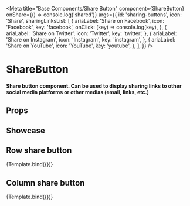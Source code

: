 
<Meta
  title="Base Components/Share Button"
  component={ShareButton}
  onShare={() => console.log('shared')}
  args={{
    id: 'sharing-buttons',
    icon: 'Share',
    sharingLinksList: [
      {
        ariaLabel: 'Share on Facebook',
        icon: 'Facebook',
        key: 'facebook',
        onClick: (key) => console.log(key),
      },
      {
        ariaLabel: 'Share on Twitter',
        icon: 'Twitter',
        key: 'twitter',
      },
      {
        ariaLabel: 'Share on Instagram',
        icon: 'Instagram',
        key: 'instagram',
      },
      {
        ariaLabel: 'Share on YouTube',
        icon: 'YouTube',
        key: 'youtube',
      },
    ],
  }}
/>


# ShareButton

#### Share button component. Can be used to display sharing links to other social media platforms or other medias (email, links, etc.)

## Props

<ArgTypes />

## Showcase

## Row share button

<Canvas>
  <Story
    name="Row Share Button"
    args={{
      placement: 'right',
    }}
  >
    {Template.bind({})}
  </Story>
</Canvas>

## Column share button

<Canvas>
  <Story
    name="Column Share Button"
    args={{
      placement: 'bottom',
    }}
  >
    {Template.bind({})}
  </Story>
</Canvas>
